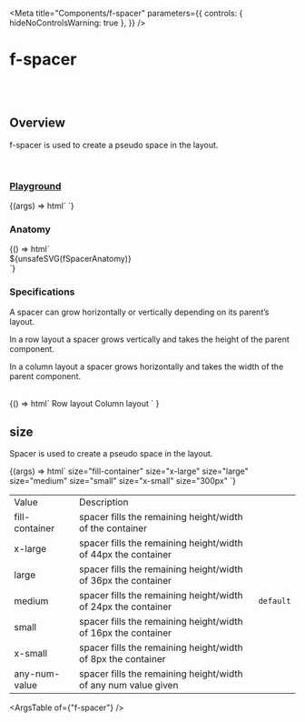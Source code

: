 
<Meta
  title="Components/f-spacer"
  parameters={{
    controls: { hideNoControlsWarning: true },
  }}
/>

# f-spacer

<br />
<br />

## Overview

<f-divider></f-divider>

f-spacer is used to create a pseudo space in the layout.

<br />

### [Playground](/story/components-f-spacer--playground)

<Canvas>
  <Story
    name="Playground"
    argTypes={{
      size: {
        control: "select",
        options: [
          "fill-container",
          "x-large",
          "large",
          "medium",
          "small",
          "x-small",
        ],
      },
    }}
    args={{
      size: "medium",
    }}
  >
    {(args) => html` <f-div
      padding="large"
      border="medium solid default around"
      direction="row"
      height="hug-content"
    >
      <f-div
        padding="large"
        gap="large"
        border="medium dashed secondary around"
        height="100%"
        direction="column"
        width="100px"
      >
        <f-div
          height="80px"
          padding="none"
          state="secondary"
          variant="curved"
        ></f-div>
      </f-div>
      <f-spacer .size=${args.size}></f-spacer>
      <f-div
        width="100px"
        padding="none"
        gap="large"
        state="secondary"
        height="120px"
        variant="curved"
      ></f-div>
    </f-div>`}
  </Story>
</Canvas>

<br />

### Anatomy

<Story name="Anatomy">
  {() => html`<div class="align-center">${unsafeSVG(fSpacerAnatomy)}</div>`}
</Story>

<br />

### Specifications

<f-divider></f-divider>

A spacer can grow horizontally or vertically depending on its parent’s layout.

In a row layout a spacer grows vertically and takes the height of the parent component.

In a column layout a spacer grows horizontally and takes the width of the parent component.

<br />

<Story name="Specifications">
  {() =>
    html` <f-div direction="row" gap="auto" padding="large none none none">
        <f-div padding="none x-large" height="hug-content">Row layout</f-div>
        <f-div padding="none x-large" height="hug-content">Column layout</f-div>
      </f-div>
      <f-div padding="x-large" gap="x-large" direction="row">
        <f-div
          padding="large"
          gap="x-large"
          border="medium solid default around"
          direction="row"
          height="486px"
        >
          <f-div
            padding="large"
            gap="large"
            border="medium dashed secondary around"
            height="100%"
            direction="column"
            width="100px"
          >
            <f-div
              height="80px"
              padding="none"
              state="secondary"
              variant="curved"
            ></f-div>
            <f-div
              height="80px"
              padding="none"
              state="secondary"
              variant="curved"
            ></f-div>
            <f-div
              height="200px"
              padding="none"
              state="secondary"
              variant="curved"
            ></f-div>
          </f-div>
          <f-spacer size="fill-container"></f-spacer>
          <f-div
            width="100px"
            padding="none"
            gap="large"
            state="secondary"
            height="444px"
            variant="curved"
          ></f-div>
        </f-div>
        <f-div
          padding="large"
          gap="x-large"
          border="medium solid default around"
          height="486px"
          direction="column"
        >
          <f-div
            padding="large"
            gap="large"
            border="medium dashed secondary around"
            height="hug-content"
            direction="column"
          >
            <f-div
              height="50px"
              padding="none"
              state="secondary"
              variant="curved"
            ></f-div>
            <f-div
              height="50px"
              padding="none"
              state="secondary"
              variant="curved"
            ></f-div>
          </f-div>
          <f-spacer size="fill-container"></f-spacer>
          <f-div
            padding="none"
            state="secondary"
            height="124px"
            variant="curved"
            width="100%"
          ></f-div>
        </f-div>
      </f-div>`
  }
</Story>

<br />

## size

<f-divider></f-divider>

Spacer is used to create a pseudo space in the layout.

<Canvas>
  <Story name="size">
    {(args) => html`<f-div gap="medium" padding="x-large" direction="column">
      <f-div height="hug-content" padding="none">
        <f-text variant="para" size="large" weight="medium"
          >size="fill-container"</f-text
        >
      </f-div>
      <f-div
        padding="large"
        gap="x-large"
        border="medium solid default around"
        direction="row"
        height="hug-content"
      >
        <f-div
          padding="large"
          gap="large"
          border="medium dashed secondary around"
          height="100%"
          direction="column"
          width="100px"
        >
          <f-div
            height="80px"
            padding="none"
            state="secondary"
            variant="curved"
          ></f-div>
        </f-div>
        <f-spacer size="fill-container"></f-spacer>
        <f-div
          width="100px"
          padding="none"
          gap="large"
          state="secondary"
          height="120px"
          variant="curved"
        ></f-div>
      </f-div>
      <f-div height="hug-content" padding="none">
        <f-text variant="para" size="large" weight="medium"
          >size="x-large"</f-text
        >
      </f-div>
      <f-div
        padding="large"
        gap="x-large"
        border="medium solid default around"
        direction="row"
        height="hug-content"
      >
        <f-div
          padding="large"
          gap="large"
          border="medium dashed secondary around"
          height="100%"
          direction="column"
          width="100px"
        >
          <f-div
            height="80px"
            padding="none"
            state="secondary"
            variant="curved"
          ></f-div>
        </f-div>
        <f-spacer size="x-large"></f-spacer>
        <f-div
          width="100px"
          padding="none"
          gap="large"
          state="secondary"
          height="120px"
          variant="curved"
        ></f-div>
      </f-div>
      <f-div height="hug-content" padding="none">
        <f-text variant="para" size="large" weight="medium"
          >size="large"</f-text
        >
      </f-div>
      <f-div
        padding="large"
        gap="x-large"
        border="medium solid default around"
        direction="row"
        height="hug-content"
      >
        <f-div
          padding="large"
          gap="large"
          border="medium dashed secondary around"
          height="100%"
          direction="column"
          width="100px"
        >
          <f-div
            height="80px"
            padding="none"
            state="secondary"
            variant="curved"
          ></f-div>
        </f-div>
        <f-spacer size="large"></f-spacer>
        <f-div
          width="100px"
          padding="none"
          gap="large"
          state="secondary"
          height="120px"
          variant="curved"
        ></f-div>
      </f-div>
      <f-div height="hug-content" padding="none">
        <f-text variant="para" size="large" weight="medium"
          >size="medium"</f-text
        >
      </f-div>
      <f-div
        padding="large"
        gap="x-large"
        border="medium solid default around"
        direction="row"
        height="hug-content"
      >
        <f-div
          padding="large"
          gap="large"
          border="medium dashed secondary around"
          height="100%"
          direction="column"
          width="100px"
        >
          <f-div
            height="80px"
            padding="none"
            state="secondary"
            variant="curved"
          ></f-div>
        </f-div>
        <f-spacer size="medium"></f-spacer>
        <f-div
          width="100px"
          padding="none"
          gap="large"
          state="secondary"
          height="120px"
          variant="curved"
        ></f-div>
      </f-div>
      <f-div height="hug-content" padding="none">
        <f-text variant="para" size="large" weight="medium"
          >size="small"</f-text
        >
      </f-div>
      <f-div
        padding="large"
        gap="x-large"
        border="medium solid default around"
        direction="row"
        height="hug-content"
      >
        <f-div
          padding="large"
          gap="large"
          border="medium dashed secondary around"
          height="100%"
          direction="column"
          width="100px"
        >
          <f-div
            height="80px"
            padding="none"
            state="secondary"
            variant="curved"
          ></f-div>
        </f-div>
        <f-spacer size="small"></f-spacer>
        <f-div
          width="100px"
          padding="none"
          gap="large"
          state="secondary"
          height="120px"
          variant="curved"
        ></f-div>
      </f-div>
      <f-div height="hug-content" padding="none">
        <f-text variant="para" size="large" weight="medium"
          >size="x-small"</f-text
        >
      </f-div>
      <f-div
        padding="large"
        gap="x-large"
        border="medium solid default around"
        direction="row"
        height="hug-content"
      >
        <f-div
          padding="large"
          gap="large"
          border="medium dashed secondary around"
          height="100%"
          direction="column"
          width="100px"
        >
          <f-div
            height="80px"
            padding="none"
            state="secondary"
            variant="curved"
          ></f-div>
        </f-div>
        <f-spacer size="x-small"></f-spacer>
        <f-div
          width="100px"
          padding="none"
          gap="large"
          state="secondary"
          height="120px"
          variant="curved"
        ></f-div>
      </f-div>
      <f-div height="hug-content" padding="none">
        <f-text variant="para" size="large" weight="medium"
          >size="300px"</f-text
        >
      </f-div>
      <f-div
        padding="large"
        gap="x-large"
        border="medium solid default around"
        direction="row"
        height="hug-content"
      >
        <f-div
          padding="large"
          gap="large"
          border="medium dashed secondary around"
          height="100%"
          direction="column"
          width="100px"
        >
          <f-div
            height="80px"
            padding="none"
            state="secondary"
            variant="curved"
          ></f-div>
        </f-div>
        <f-spacer size="300px"></f-spacer>
        <f-div
          width="100px"
          padding="none"
          gap="large"
          state="secondary"
          height="120px"
          variant="curved"
        ></f-div>
      </f-div>
    </f-div>`}
  </Story>
</Canvas>

<table class="custom-table">
  <tbody>
    <tr>
      <td>Value</td>
      <td>Description</td>
      <td></td>
    </tr>
    <tr>
      <td>fill-container</td>
      <td>spacer fills the remaining height/width of the container</td>
      <td></td>
    </tr>
    <tr>
      <td>x-large</td>
      <td>spacer fills the remaining height/width of 44px the container</td>
      <td></td>
    </tr>
    <tr>
      <td>large</td>
      <td>spacer fills the remaining height/width of 36px the container</td>
      <td></td>
    </tr>
    <tr>
      <td>medium</td>
      <td>spacer fills the remaining height/width of 24px the container</td>
      <td>
        <code>default</code>
      </td>
    </tr>
    <tr>
      <td>small</td>
      <td>spacer fills the remaining height/width of 16px the container</td>
      <td></td>
    </tr>
    <tr>
      <td>x-small</td>
      <td>spacer fills the remaining height/width of 8px the container</td>
      <td></td>
    </tr>
    <tr>
      <td>any-num-value</td>
      <td>spacer fills the remaining height/width of any num value given</td>
      <td></td>
    </tr>
  </tbody>
</table>

<ArgsTable of={"f-spacer"} />
